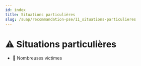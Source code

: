 ---
id: index
title: Situations particulières
slug: /suap/recommandation-pse/11_situations-particulieres
---


# ⚠️ Situations particulières

- <Link to="/docs/suap/nombreuse-victime">👥 Nombreuses victimes</Link>
